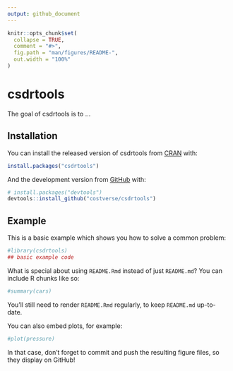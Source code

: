 ```yaml
---
output: github_document
---
```


<!-- README.md is generated from README.Rmd. Please edit that file -->

```r
knitr::opts_chunk$set(
  collapse = TRUE,
  comment = "#>",
  fig.path = "man/figures/README-",
  out.width = "100%"
)
```

# csdrtools

<!-- badges: start -->
<!-- badges: end -->

The goal of csdrtools is to ...

## Installation

You can install the released version of csdrtools from [CRAN](https://CRAN.R-project.org) with:

``` r
install.packages("csdrtools")
```

And the development version from [GitHub](https://github.com/) with:

``` r
# install.packages("devtools")
devtools::install_github("costverse/csdrtools")
```
## Example

This is a basic example which shows you how to solve a common problem:

```r
#library(csdrtools)
## basic example code
```

What is special about using `README.Rmd` instead of just `README.md`? You can include R chunks like so:

```r
#summary(cars)
```

You'll still need to render `README.Rmd` regularly, to keep `README.md` up-to-date.

You can also embed plots, for example:

```r
#plot(pressure)
```

In that case, don't forget to commit and push the resulting figure files, so they display on GitHub!
